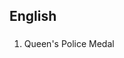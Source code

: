 ==English==

==={{initialism-old|en}}===
{{head|en}}

# {{context|British|lang=en}} Queen's Police Medal